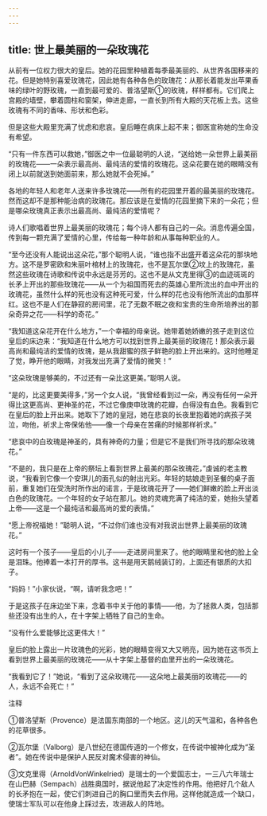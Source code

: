 ```yaml
---
---
---
```

title: 世上最美丽的一朵玫瑰花
---




从前有一位权力很大的皇后。她的花园里种植着每季最美丽的、从世界各国移来的花。但是她特别喜爱玫瑰花，因此她有各种各色的玫瑰花：从那长着能发出苹果香味的绿叶的野玫瑰，一直到最可爱的、普洛望斯①的玫瑰，样样都有。它们爬上宫殿的墙壁，攀着圆柱和窗架，伸进走廊，一直长到所有大殿的天花板上去。这些玫瑰有不同的香味、形状和色彩。

但是这些大殿里充满了忧虑和悲哀。皇后睡在病床上起不来；御医宣称她的生命没有希望。

“只有一件东西可以救她，”御医之中一位最聪明的人说，“送给她一朵世界上最美丽的玫瑰花——一朵表示最高尚、最纯洁的爱情的玫瑰花。这朵花要在她的眼睛没有闭上以前就送到她面前来，那么她就不会死掉。”

各地的年轻人和老年人送来许多玫瑰花——所有的花园里开着的最美丽的玫瑰花。然而这却不是那种能治病的玫瑰花。那应该是在爱情的花园里摘下来的一朵花；但是哪朵玫瑰真正表示出最高尚、最纯洁的爱情呢？

诗人们歌唱着世界上最美丽的玫瑰花；每个诗人都有自己的一朵。消息传遍全国，传到每一颗充满了爱情的心里，传给每一种年龄和从事每种职业的人。

“至今还没有人能说出这朵花，”那个聪明人说，“谁也指不出盛开着这朵花的那块地方。这不是罗密欧和朱丽叶棺材上的玫瑰花，也不是瓦尔堡②坟上的玫瑰花，虽然这些玫瑰在诗歌和传说中永远是芬芳的。这也不是从文克里得③的血迹斑斑的长矛上开出的那些玫瑰花——从一个为祖国而死去的英雄心里所流出的血中开出的玫瑰花，虽然什么样的死也没有这种死可爱，什么样的花也没有他所流出的血那样红。这也不是人们在静寂的房间里，花了无数不眠之夜和宝贵的生命所培养出的那朵奇异之花——科学的奇花。”

“我知道这朵花开在什么地方，”一个幸福的母亲说。她带着她娇嫩的孩子走到这位皇后的床边来：“我知道在什么地方可以找到世界上最美丽的玫瑰花！那朵表示最高尚和最纯洁的爱情的玫瑰，是从我甜蜜的孩子鲜艳的脸上开出来的。这时他睡足了觉，睁开他的眼睛，对我发出充满了爱情的微笑！”

“这朵玫瑰是够美的，不过还有一朵比这更美。”聪明人说。

“是的，比这更要美得多，”另一个女人说，“我曾经看到过一朵，再没有任何一朵开得比这更高尚、更神圣的花，不过它像庚申玫瑰的花瓣，白得没有血色。我看到它在皇后的脸上开出来。她取下了她的皇冠，她在悲哀的长夜里抱着她的病孩子哭泣，吻他，祈求上帝保佑他——像一个母亲在苦痛的时候那样祈求。”

“悲哀中的白玫瑰是神圣的，具有神奇的力量；但是它不是我们所寻找的那朵玫瑰花。”

“不是的，我只是在上帝的祭坛上看到世界上最美的那朵玫瑰花，”虔诚的老主教说，“我看到它像一个安琪儿的面孔似的射出光彩。年轻的姑娘走到圣餐的桌子面前，重复她们在受洗时所作出的诺言，于是玫瑰花开了——她们鲜嫩的脸上开出淡白色的玫瑰花。一个年轻的女子站在那儿。她的灵魂充满了纯洁的爱，她抬头望着上帝——这是一个最纯洁和最高尚的爱的表情。”

“愿上帝祝福她！”聪明人说，“不过你们谁也没有对我说出世界上最美丽的玫瑰花。”

这时有一个孩子——皇后的小儿子——走进房间里来了。他的眼睛里和他的脸上全是泪珠。他捧着一本打开的厚书。这书是用天鹅绒装订的，上面还有银质的大扣子。

“妈妈！”小家伙说，“啊，请听我念吧！”

于是这孩子在床边坐下来，念着书中关于他的事情——他，为了拯救人类，包括那些还没有出生的人，在十字架上牺牲了自己的生命。

“没有什么爱能够比这更伟大！”

皇后的脸上露出一片玫瑰色的光彩，她的眼睛变得又大又明亮，因为她在这书页上看到世界上最美丽的玫瑰花——从十字架上基督的血里开出的一朵玫瑰花。

“我看到它了！”她说，“看到了这朵玫瑰花——这朵地上最美丽的玫瑰花——的人，永远不会死亡！”

注释

①普洛望斯（Provence）是法国东南部的一个地区。这儿的天气温和，各种各色的花草很多。

②瓦尔堡（Valborg）是八世纪在德国传道的一个修女，在传说中被神化成为“圣者”。她在传说中是保护人民反对魔术侵害的神仙。

③文克里得（ArnoldVonWinkelried）是瑞士的一个爱国志士，一三八六年瑞士在山巴赫（Sempach）战胜奥国时，据说他起了决定性的作用。他把好几个敌人的长矛抱在一起，使它们刺进自己的胸口里而失去作用。这样他就造成一个缺口，使瑞士军队可以在他身上踩过去，攻进敌人的阵地。